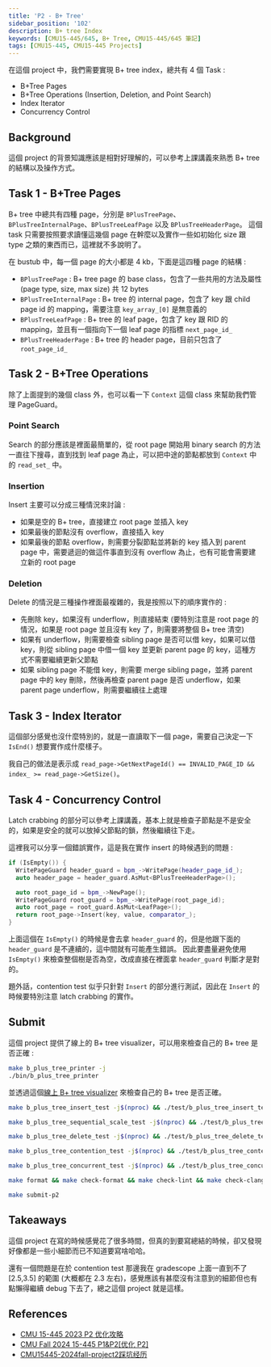 ```yaml
---
title: 'P2 - B+ Tree'
sidebar_position: '102'
description: B+ tree Index
keywords: [CMU15-445/645, B+ Tree, CMU15-445/645 筆記]
tags: [CMU15-445, CMU15-445 Projects]
---
```


<head>
  <title>CMU 15-445 2024Fall P2 B+ Tree</title>
</head>

在這個 project 中，我們需要實現 B+ tree index，總共有 4 個 Task :

- B+Tree Pages
- B+Tree Operations (Insertion, Deletion, and Point Search)
- Index Iterator
- Concurrency Control

## Background

這個 project 的背景知識應該是相對好理解的，可以參考上課講義來熟悉 B+ tree 的結構以及操作方式。

## Task 1 - B+Tree Pages

B+ tree 中總共有四種 page，分別是 `BPlusTreePage`、`BPlusTreeInternalPage`、`BPlusTreeLeafPage` 以及 `BPlusTreeHeaderPage`。
這個 task 只需要按照要求讀懂這幾個 page 在幹麼以及實作一些如初始化 size 跟 type 之類的東西而已，這裡就不多說明了。

在 bustub 中，每一個 page 的大小都是 4 kb，下面是這四種 page 的結構 :

- `BPlusTreePage` : B+ tree page 的 base class，包含了一些共用的方法及屬性 (page type, size, max size) 共 12 bytes
- `BPlusTreeInternalPage` : B+ tree 的 internal page，包含了 key 跟 child page id 的 mapping，需要注意 `key_array_[0]` 是無意義的
- `BPlusTreeLeafPage` : B+ tree 的 leaf page，包含了 key 跟 RID 的 mapping，並且有一個指向下一個 leaf page 的指標 `next_page_id_`
- `BPlusTreeHeaderPage` : B+ tree 的 header page，目前只包含了 `root_page_id_`

## Task 2 - B+Tree Operations

除了上面提到的幾個 class 外，也可以看一下 `Context` 這個 class 來幫助我們管理 PageGuard。

### Point Search

Search 的部分應該是裡面最簡單的，從 root page 開始用 binary search 的方法一直往下搜尋，直到找到 leaf page 為止，可以把中途的節點都放到 `Context` 中的 `read_set_` 中。

### Insertion

Insert 主要可以分成三種情況來討論 :

- 如果是空的 B+ tree，直接建立 root page 並插入 key
- 如果最後的節點沒有 overflow，直接插入 key
- 如果最後的節點 overflow，則需要分裂節點並將新的 key 插入到 parent page 中，需要遞迴的做這件事直到沒有 overflow 為止，也有可能會需要建立新的 root page

### Deletion

Delete 的情況是三種操作裡面最複雜的，我是按照以下的順序實作的 :

- 先刪除 key，如果沒有 underflow，則直接結束 (要特別注意是 root page 的情況，如果是 root page 並且沒有 key 了，則需要將整個 B+ tree 清空)
- 如果有 underflow，則需要檢查 sibling page 是否可以借 key，如果可以借 key，則從 sibling page 中借一個 key 並更新 parent page 的 key，這種方式不需要繼續更新父節點
- 如果 sibling page 不能借 key，則需要 merge sibling page，並將 parent page 中的 key 刪除，然後再檢查 parent page 是否 underflow，如果 parent page underflow，則需要繼續往上處理

## Task 3 - Index Iterator

這個部分感覺也沒什麼特別的，就是一直讀取下一個 page，需要自己決定一下 `IsEnd()` 想要實作成什麼樣子。

我自己的做法是表示成 `read_page->GetNextPageId() == INVALID_PAGE_ID && index_ >= read_page->GetSize()`。

## Task 4 - Concurrency Control

Latch crabbing 的部分可以參考上課講義，基本上就是檢查子節點是不是安全的，如果是安全的就可以放掉父節點的鎖，然後繼續往下走。

這裡我可以分享一個錯誤實作，這是我在實作 insert 的時候遇到的問題 :

```cpp
if (IsEmpty()) {
  WritePageGuard header_guard = bpm_->WritePage(header_page_id_);
  auto header_page = header_guard.AsMut<BPlusTreeHeaderPage>();

  auto root_page_id = bpm_->NewPage();
  WritePageGuard root_guard = bpm_->WritePage(root_page_id);
  auto root_page = root_guard.AsMut<LeafPage>();
  return root_page->Insert(key, value, comparator_);
}
```

上面這個在 `IsEmpty()` 的時候是會去拿 `header_guard` 的，但是他跟下面的 `header_guard` 是不連續的，這中間就有可能產生錯誤。
因此要盡量避免使用 `IsEmpty()` 來檢查整個樹是否為空，改成直接在裡面拿 `header_guard` 判斷才是對的。

題外話，contention test 似乎只針對 `Insert` 的部分進行測試，因此在 `Insert` 的時候要特別注意 latch crabbing 的實作。

## Submit

這個 project 提供了線上的 B+ tree visualizer，可以用來檢查自己的 B+ tree 是否正確 :

```bash
make b_plus_tree_printer -j
./bin/b_plus_tree_printer
```

並透過這個[線上 B+ tree visualizer](http://dreampuf.github.io/GraphvizOnline/) 來檢查自己的 B+ tree 是否正確。

```bash
make b_plus_tree_insert_test -j$(nproc) && ./test/b_plus_tree_insert_test

make b_plus_tree_sequential_scale_test -j$(nproc) && ./test/b_plus_tree_sequential_scale_test

make b_plus_tree_delete_test -j$(nproc) && ./test/b_plus_tree_delete_test

make b_plus_tree_contention_test -j$(nproc) && ./test/b_plus_tree_contention_test

make b_plus_tree_concurrent_test -j$(nproc) && ./test/b_plus_tree_concurrent_test
```

```bash
make format && make check-format && make check-lint && make check-clang-tidy-p2
```

```bash
make submit-p2
```

## Takeaways

這個 project 在寫的時候感覺花了很多時間，但真的到要寫總結的時候，卻又發現好像都是一些小細節而已不知道要寫啥哈哈。

還有一個問題是在於 contention test 那邊我在 gradescope 上面一直到不了 [2.5,3.5] 的範圍 (大概都在 2.3 左右)，感覺應該有甚麼沒有注意到的細節但也有點懶得繼續 debug 下去了，總之這個 project 就是這樣。

## References

- [CMU 15-445 2023 P2 优化攻略](https://www.aneureka.com/posts/cmu-15445-p2-opt)
- [CMU Fall 2024 15-445 P1&P2[优化 P2]](https://zhuanlan.zhihu.com/p/828933572)
- [CMU15445-2024fall-project2踩坑经历](https://juejin.cn/post/7526343800874565670)